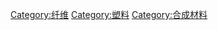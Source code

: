 {{Commonscat|Synthetic fibers}}

[[Category:纤维|Category:纤维]]
[[Category:塑料|Category:塑料]]
[[Category:合成材料|Category:合成材料]]